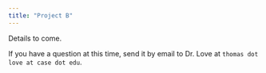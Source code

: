 ```yaml
---
title: "Project B"
---
```


Details to come.

If you have a question at this time, send it by email to Dr. Love at `thomas dot love at case dot edu`.
